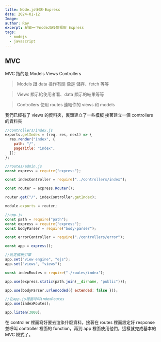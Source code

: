 ```yaml
---
title: Node.js後端-Express
date: 2024-01-12
Image:
author: Ray
excerpt: 紀錄一下nodeJS後端框架 Express
tags:
  - nodejs
  - javascript
---
```


## MVC

MVC 指的是 Models Views Controllers

> Models 跟 data 操作有關 像是 儲存、fetch 等等

> Views 顯示給使用者看、data 顯示的結果等等

> Controllers 使用 routes 連結你的 views 和 models

我們已經有了 views 的資料夾，裏頭建立了一些模板
接著建立一個 controllers 的資料夾

```javascript
//controllers/index.js
exports.getIndex = (req, res, next) => {
  res.render("index", {
    path: "/",
    pageTitle: "index",
  });
};
```

```javascript
//routes/admin.js
const express = require("express");

const indexController = require("../controllers/index");

const router = express.Router();

router.get("/", indexController.getIndex);

module.exports = router;
```

```javascript
//app.js
const path = require("path");
const express = require("express");
const bodyParser = require("body-parser");

const errorController = require("./controllers/error");

const app = express();

//設定模板引擎
app.set("view engine", "ejs");
app.set("views", "views");

const indexRoutes = require("./routes/index");

app.use(express.static(path.join(__dirname, "public")));

app.use(bodyParser.urlencoded({ extended: false }));

//在app.js裡面呼叫indexRoutes
app.use(indexRoutes);

app.listen(3000);
```

在 controller 裡面寫好要去渲染什麼資料，接著在 routes 裡面設定好 response 並呼叫 controller 裡面的 function，再到 app 裡面使用他們，這樣就完成基本的 MVC 模式了。
